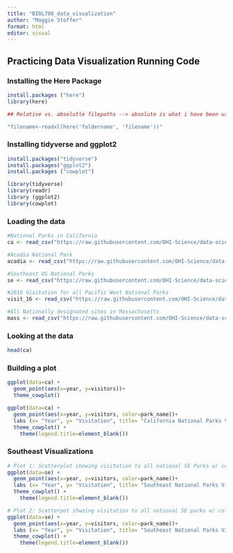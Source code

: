 ```yaml
---
title: "BIOL708_data_visualization"
author: "Maggie Stoffer"
format: html
editor: visual
---
```


## Practicing Data Visualization Running Code

### Installing the Here Package 

```r
install.packages ("here")
library(here)

## Relative vs. absolutle filepaths --> absolute is what i have been using w/ readxl, but relative using the here package allows for open science/reproducable science

"filename<-readxl(here('foldername', 'filename'))"


```

### Installing tidyverse and ggplot2

```r
install.packages("tidyverse")
install.packages("ggplot2")
install.packages ("cowplot")

library(tidyverse)
library(readr)
library (ggplot2)
library(cowplot)
```

### Loading the data 

```r
#National Parks in California
ca <- read_csv("https://raw.githubusercontent.com/OHI-Science/data-science-training/master/data/ca.csv") 

#Acadia National Park
acadia <- read_csv("https://raw.githubusercontent.com/OHI-Science/data-science-training/master/data/acadia.csv")

#Southeast US National Parks
se <- read_csv("https://raw.githubusercontent.com/OHI-Science/data-science-training/master/data/se.csv")

#2016 Visitation for all Pacific West National Parks
visit_16 <- read_csv("https://raw.githubusercontent.com/OHI-Science/data-science-training/master/data/visit_16.csv")

#All Nationally designated sites in Massachusetts
mass <- read_csv("https://raw.githubusercontent.com/OHI-Science/data-science-training/master/data/mass.csv")
```

### Looking at the data 

```r
head(ca)
```

### Building a plot 

```r
ggplot(data=ca) +
  geom_point(aes(x=year, y=visitors))+
  theme_cowplot()
```

```r
ggplot(data=ca) +
  geom_point(aes(x=year, y=visitors, color=park_name))+
  labs (x= "Year", y= "Visitation", title= "California National Parks Visitation")+
  theme_cowplot() +
    theme(legend.title=element_blank())
```

### Southeast Visualizations

```r
# Plot 1: Scatterplot showing visitation to all national SE Parks w/ color identifying parks 
ggplot(data=se) +
  geom_point(aes(x=year, y=visitors, color=park_name))+
  labs (x= "Year", y= "Visitation", title= "Southeast National Parks Visitation")+
  theme_cowplot() +
    theme(legend.title=element_blank())

```

```r
# Plot 2: Scatterpot shwoing visitation to all national SE parks w/ color identifying state
ggplot(data=se) +
  geom_point(aes(x=year, y=visitors, color=park_name))+
  labs (x= "Year", y= "Visitation", title= "Southeast National Parks Visitation")+
  theme_cowplot() +
    theme(legend.title=element_blank())
```

